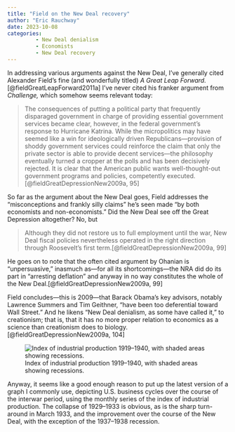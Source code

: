```yaml
---
title: "Field on the New Deal recovery"
author: "Eric Rauchway"
date: 2023-10-08
categories:
         - New Deal denialism
         - Economists
         - New Deal recovery
---
```


In addressing various arguments against the New Deal, I've generally cited Alexander Field's fine (and wonderfully titled) *A Great Leap Forward.*[@fieldGreatLeapForward2011a] I've never cited his franker argument from *Challenge,* which somehow seems relevant today:

> The consequences of putting a political party that frequently disparaged government in charge of providing essential government services became clear, however, in the federal government's response to Hurricane Katrina. While the micropolitics may have seemed like a win for ideologically driven Republicans---provision of shoddy government services could reinforce the claim that only the private sector is able to provide decent services---the philosophy eventually turned a cropper at the polls and has been decisively rejected. It is clear that the American public wants well-thought-out government programs and policies, competently executed.[@fieldGreatDepressionNew2009a, 95]

So far as the argument about the New Deal goes, Field addresses the "misconceptions and frankly silly claims" he's seen made "by both economists and non-economists." Did the New Deal see off the Great Depression altogether? No, but

> Although they did not restore us to full employment until the war, New Deal fiscal policies nevertheless operated in the right direction through Roosevelt's first term.[@fieldGreatDepressionNew2009a, 99]

He goes on to note that the often cited argument by Ohanian is "unpersuasive," inasmuch as---for all its shortcomings---the NRA did do its part in "arresting deflation" and anyway in no way constitutes the whole of the New Deal.[@fieldGreatDepressionNew2009a, 99]

Field concludes---this is 2009---that Barack Obama's key advisors, notably Lawrence Summers and Tim Geithner, "have been too deferential toward Wall Street." And he likens "New Deal denialism, as some have called it," to creationism; that is, that it has no more proper relation to economics as a science than creationism does to biology.[@fieldGreatDepressionNew2009a, 104]

![Index of industrial production 1919--1940, with shaded areas showing recessions.](bizcycles_redone.png)

Anyway, it seems like a good enough reason to put up the latest version of a graph I commonly use, depicting U.S. business cycles over the course of the interwar period, using the monthly series of the index of industrial production. The collapse of 1929--1933 is obvious, as is the sharp turn-around in March 1933, and the improvement over the course of the New Deal, with the exception of the 1937--1938 recession.


